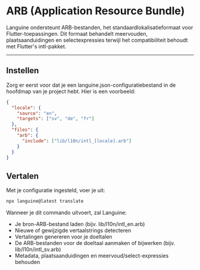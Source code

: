 # ARB (Application Resource Bundle)

Languine ondersteunt ARB-bestanden, het standaardlokalisatieformaat voor Flutter-toepassingen. Dit formaat behandelt meervouden, plaatsaanduidingen en selectexpressies terwijl het compatibiliteit behoudt met Flutter's intl-pakket.

---

## Instellen

Zorg er eerst voor dat je een languine.json-configuratiebestand in de hoofdmap van je project hebt. Hier is een voorbeeld:

```json
{
  "locale": {
    "source": "en",
    "targets": ["sv", "de", "fr"]
  },
  "files": {
    "arb": {
      "include": ["lib/l10n/intl_[locale].arb"]
    }
  }
}
```

## Vertalen

Met je configuratie ingesteld, voer je uit:

```bash
npx languine@latest translate
```

Wanneer je dit commando uitvoert, zal Languine:

- Je bron-ARB-bestand laden (bijv. lib/l10n/intl_en.arb)
- Nieuwe of gewijzigde vertaalstrings detecteren
- Vertalingen genereren voor je doeltalen
- De ARB-bestanden voor de doeltaal aanmaken of bijwerken (bijv. lib/l10n/intl_sv.arb)
- Metadata, plaatsaanduidingen en meervoud/select-expressies behouden

